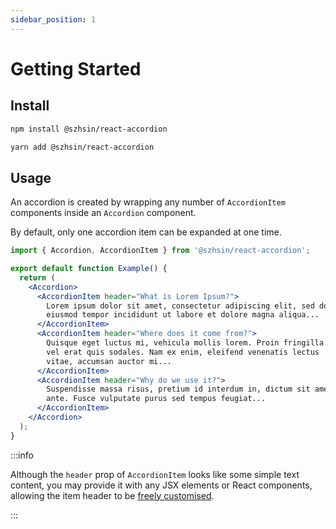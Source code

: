 ```yaml
---
sidebar_position: 1
---
```



# Getting Started

## Install

<Tabs>
<TabItem value="npm" label="npm">

```bash
npm install @szhsin/react-accordion
```

</TabItem>
<TabItem value="yarn" label="Yarn">

```bash
yarn add @szhsin/react-accordion
```

</TabItem>
</Tabs>

## Usage

An accordion is created by wrapping any number of `AccordionItem` components inside an `Accordion` component.

By default, only one accordion item can be expanded at one time.

<Basic />

```jsx
import { Accordion, AccordionItem } from '@szhsin/react-accordion';

export default function Example() {
  return (
    <Accordion>
      <AccordionItem header="What is Lorem Ipsum?">
        Lorem ipsum dolor sit amet, consectetur adipiscing elit, sed do
        eiusmod tempor incididunt ut labore et dolore magna aliqua...
      </AccordionItem>
      <AccordionItem header="Where does it come from?">
        Quisque eget luctus mi, vehicula mollis lorem. Proin fringilla
        vel erat quis sodales. Nam ex enim, eleifend venenatis lectus
        vitae, accumsan auctor mi...
      </AccordionItem>
      <AccordionItem header="Why do we use it?">
        Suspendisse massa risus, pretium id interdum in, dictum sit amet
        ante. Fusce vulputate purus sed tempus feugiat...
      </AccordionItem>
    </Accordion>
  );
}
```

:::info

Although the `header` prop of `AccordionItem` looks like some simple text content,
you may provide it with any JSX elements or React components,
allowing the item header to be [freely customised](./customising-header).

:::
